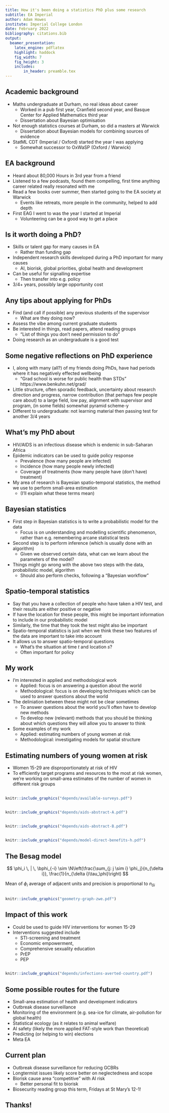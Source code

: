 ```yaml
---
title: How it's been doing a statistics PhD plus some research
subtitle: EA Imperial
author: Adam Howes
institute: Imperial College London
date: February 2022
bibliography: citations.bib
output:
  beamer_presentation:
    latex_engine: pdflatex
    highlight: haddock
    fig_width: 7 
    fig_height: 3
    includes:
        in_header: preamble.tex
---
```


## Academic background

* Maths undergraduate at Durham, no real ideas about career
  * Worked in a pub first year, Cranfield second year, and Basque Center for Applied Mathematics third year
  * Dissertation about Bayesian optimisation 
* Not enough statistics courses at Durham, so did a masters at Warwick
  * Dissertation about Bayesian models for combining sources of evidence
* StatML CDT (Imperial / Oxford) started the year I was applying
  * Somewhat successor to OxWaSP (Oxford / Warwick)

## EA background

* Heard about 80,000 Hours in 3rd year from a friend
* Listened to a few podcasts, found them compelling, first time anything career related really resonated with me
* Read a few books over summer, then started going to the EA society at Warwick
  * Events like retreats, more people in the community, helped to add depth
* First EAG I went to was the year I started at Imperial
  * Volunteering can be a good way to get a place

## Is it worth doing a PhD?

* Skills or talent gap for many causes in EA
  * Rather than funding gap
* Independent research skills developed during a PhD important for many causes
  * AI, biorisk, global priorities, global health and development
* Can be useful for signalling expertise
  * Then transfer into e.g. policy
* 3/4+ years, possibly large opportunity cost

## Any tips about applying for PhDs

* Find (and call if possible) any previous students of the supervisor
  * What are they doing now?
* Assess the vibe among current graduate students
* Be interested in things, read papers, attend reading groups
  * "List of things you don't need permission to do"
* Doing research as an undergraduate is a good test

## Some negative reflections on PhD experience

* I, along with many (all?) of my friends doing PhDs, have had periods where it has negatively effected wellbeing
  * "Grad school is worse for public health than STDs" https://www.benkuhn.net/grad/
* Little structure, often sporadic feedback, uncertainty about research direction and progress, narrow contribution (that perhaps few people care about) to a large field, low pay, alignment with supervisor and program, (in some fields) somewhat pyramid scheme-y
* Different to undergraduate: not learning material then passing test for another 3/4 years

## What's my PhD about

* HIV/AIDS is an infectious disease which is endemic in sub-Saharan Africa
* Epidemic indicators can be used to guide policy response
  * Prevalence (how many people are infected)
  * Incidence (how many people newly infected)
  * Coverage of treatments (how many people have (don't have) treatment)
* My area of research is Bayesian spatio-temporal statistics, the method we use to perform small-area estimation
  * (I'll explain what these terms mean)

## Bayesian statistics

* First step in Bayesian statistics is to write a probabilistic model for the data
  * Focus is on understanding and modelling scientific phenomenon, rather than e.g. remembering arcane statistical tests
* Second step is to perform inference (which is usually done with an algorithm)
  * Given we observed certain data, what can we learn about the parameters of the model?
* Things might go wrong with the above two steps with the data, probabilistic model, algorithm
  * Should also perform checks, following a "Bayesian workflow"

## Spatio-temporal statistics

* Say that you have a collection of people who have taken a HIV test, and their results are either positive or negative
* If have the location for these people, this might be important information to include in our probabilistic model
* Similarly, the time that they took the test might also be important
* Spatio-temporal statistics is just when we think these two features of the data are important to take into account
* It allows us to answer spatio-temporal questions
  * What's the situation at time $t$ and location $s$?
  * Often important for policy

## My work

* I'm interested in applied and methodological work
  * Applied: focus is on answering a question about the world
  * Methodological: focus is on developing techniques which can be used to answer questions about the world
* The deliniation between these might not be clear sometimes
  * To answer questions about the world you'll often have to develop new methods
  * To develop new (relevant) methods that you should be thinking about which questions they will allow you to answer to think
* Some examples of my work
  * Applied: estimating numbers of young women at risk
  * Methodological: investigating models for spatial structure

## Estimating numbers of young women at risk

* Women 15-29 are disproportionately at risk of HIV
* To efficiently target programs and resources to the most at risk women, we're working on small-area estimates of the number of women in different risk groups

##

\begin{table}
\centering
\begin{tabularx}{\textwidth}{lXlX}
\toprule
Category & Description & Risk ratio \\ 
 \midrule
None & Not sexually active & 0 \\
Low & One cohabiting sexual partner & 1 \\
High & Non-regular sexual partner(s) & 1.72  \\
Very high & Young women from key populations & 13 \\
\bottomrule
\end{tabularx}
\caption{HIV risk categories and risk ratios.}
\label{tab:risk-categories}
\end{table}

##

```r
knitr::include_graphics("depends/available-surveys.pdf")
```

##

```r
knitr::include_graphics("depends/aids-abstract-A.pdf")
```

##

```r
knitr::include_graphics("depends/aids-abstract-B.pdf")
```

##

```r
knitr::include_graphics("depends/model-direct-benefits-h.pdf")
```

## The Besag model

$$
\phi_i \, | \, \bphi_{-i} \sim \N\left(\frac{\sum_{j: j \sim i} \phi_j}{n_{\delta i}}, \frac{1}{n_{\delta i}\tau_\phi}\right)
$$

Mean of $\phi_i$ average of adjacent units and precision is proportional to $n_{\delta i}$

##

```r
knitr::include_graphics("geometry-graph-zwe.pdf")
```

## Impact of this work

* Could be used to guide HIV interventions for women 15-29
* Interventions suggested include 
  * STI-screening and treatment
  * Economic empowerment,
  * Comprehensive sexuality education
  * PrEP
  * PEP

## 

```r
knitr::include_graphics("depends/infections-averted-country.pdf")
```

## Some possible routes for the future

* Small-area estimation of health and development indicators
* Outbreak disease surveillance
* Monitoring of the environment (e.g. sea-ice for climate, air-pollution for global health)
* Statistical ecology (as it relates to animal welfare)
* AI safety (likely the more applied FAT-style work than theoretical)
* Predicting (or helping to win) elections
* Meta EA

## Current plan

* Outbreak disease surveillance for reducing GCBRs
* Longtermist issues likely score better on neglectedness and scope
* Biorisk cause area "competitive" with AI risk
  * Better personal fit to biorisk
* Biosecurity reading group this term, Fridays at St Mary's 12-1!

## Thanks!
